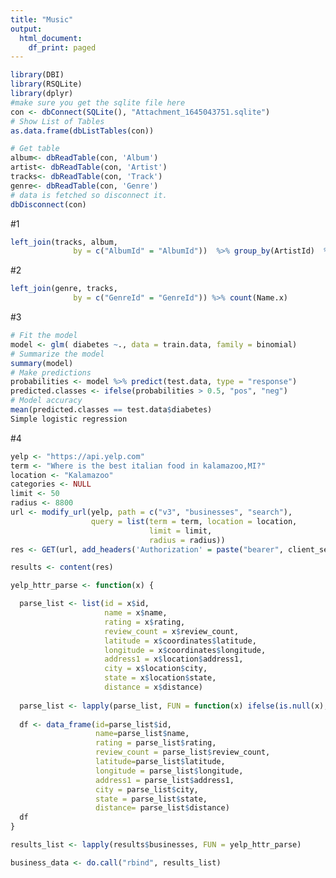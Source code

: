 ---
title: "Music"
output:
  html_document:
    df_print: paged
---



```{r}
library(DBI)
library(RSQLite)
library(dplyr)
#make sure you get the sqlite file here
con <- dbConnect(SQLite(), "Attachment_1645043751.sqlite")
# Show List of Tables
as.data.frame(dbListTables(con))

```
```{r}
# Get table
album<- dbReadTable(con, 'Album')
artist<- dbReadTable(con, 'Artist')
tracks<- dbReadTable(con, 'Track')
genre<- dbReadTable(con, 'Genre')
# data is fetched so disconnect it.
dbDisconnect(con)
```
#1
```{r}

left_join(tracks, album, 
              by = c("AlbumId" = "AlbumId"))  %>% group_by(ArtistId)  %>% count(ArtistId) %>% arrange(desc(n))

```
#2

```{r}
left_join(genre, tracks, 
              by = c("GenreId" = "GenreId")) %>% count(Name.x)
```
#3
```{r}
# Fit the model
model <- glm( diabetes ~., data = train.data, family = binomial)
# Summarize the model
summary(model)
# Make predictions
probabilities <- model %>% predict(test.data, type = "response")
predicted.classes <- ifelse(probabilities > 0.5, "pos", "neg")
# Model accuracy
mean(predicted.classes == test.data$diabetes)
Simple logistic regression
```
#4
```{r}
yelp <- "https://api.yelp.com"
term <- "Where is the best italian food in kalamazoo,MI?"
location <- "Kalamazoo"
categories <- NULL
limit <- 50
radius <- 8800
url <- modify_url(yelp, path = c("v3", "businesses", "search"),
                  query = list(term = term, location = location, 
                               limit = limit,
                               radius = radius))
res <- GET(url, add_headers('Authorization' = paste("bearer", client_secret)))

results <- content(res)

yelp_httr_parse <- function(x) {

  parse_list <- list(id = x$id, 
                     name = x$name, 
                     rating = x$rating, 
                     review_count = x$review_count, 
                     latitude = x$coordinates$latitude, 
                     longitude = x$coordinates$longitude, 
                     address1 = x$location$address1, 
                     city = x$location$city, 
                     state = x$location$state, 
                     distance = x$distance)
  
  parse_list <- lapply(parse_list, FUN = function(x) ifelse(is.null(x), "", x))
  
  df <- data_frame(id=parse_list$id,
                   name=parse_list$name, 
                   rating = parse_list$rating, 
                   review_count = parse_list$review_count, 
                   latitude=parse_list$latitude, 
                   longitude = parse_list$longitude, 
                   address1 = parse_list$address1, 
                   city = parse_list$city, 
                   state = parse_list$state, 
                   distance= parse_list$distance)
  df
}

results_list <- lapply(results$businesses, FUN = yelp_httr_parse)

business_data <- do.call("rbind", results_list)

```




